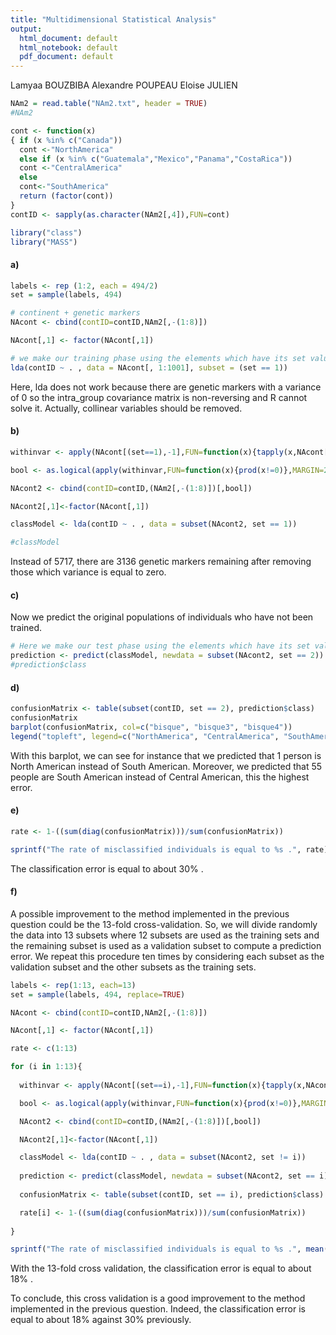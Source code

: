 ```yaml
---
title: "Multidimensional Statistical Analysis"
output:
  html_document: default
  html_notebook: default
  pdf_document: default
---
```


Lamyaa BOUZBIBA
Alexandre POUPEAU
Eloise JULIEN

```r
NAm2 = read.table("NAm2.txt", header = TRUE)
#NAm2

cont <- function(x)
{ if (x %in% c("Canada"))
  cont <-"NorthAmerica"
  else if (x %in% c("Guatemala","Mexico","Panama","CostaRica"))
  cont <-"CentralAmerica"
  else
  cont<-"SouthAmerica"
  return (factor(cont))
}
contID <- sapply(as.character(NAm2[,4]),FUN=cont)

library("class")
library("MASS")

```


#### a) 

```r

labels <- rep (1:2, each = 494/2)
set = sample(labels, 494)

# continent + genetic markers
NAcont <- cbind(contID=contID,NAm2[,-(1:8)])

NAcont[,1] <- factor(NAcont[,1])

# we make our training phase using the elements which have its set value equal 1.
lda(contID ~ . , data = NAcont[, 1:1001], subset = (set == 1))


```

Here, lda does not work because there are genetic markers with a variance of 0 so the intra_group covariance matrix is non-reversing and R cannot solve it. Actually, collinear variables should be removed.


#### b)

```r

withinvar <- apply(NAcont[(set==1),-1],FUN=function(x){tapply(x,NAcont[(set==1),1],FUN=var)},MARGIN=2)

bool <- as.logical(apply(withinvar,FUN=function(x){prod(x!=0)},MARGIN=2))

NAcont2 <- cbind(contID=contID,(NAm2[,-(1:8)])[,bool])

NAcont2[,1]<-factor(NAcont[,1])

classModel <- lda(contID ~ . , data = subset(NAcont2, set == 1))

#classModel
```

Instead of $5717$, there are $3136$ genetic markers remaining after removing those which variance is equal to zero. 

#### c)

Now we predict the original populations of individuals who have not been trained.

```r

# Here we make our test phase using the elements which have its set value equal 2.
prediction <- predict(classModel, newdata = subset(NAcont2, set == 2))
#prediction$class

```

#### d)

```r

confusionMatrix <- table(subset(contID, set == 2), prediction$class)
confusionMatrix
barplot(confusionMatrix, col=c("bisque", "bisque3", "bisque4"))
legend("topleft", legend=c("NorthAmerica", "CentralAmerica", "SouthAmerica"), fill=c("bisque", "bisque3", "bisque4"))

```

With this barplot, we can see for instance that we predicted that 1 person is North American instead of South American. Moreover, we predicted that 55 people are South American instead of Central American, this the highest error.


#### e)

```r

rate <- 1-((sum(diag(confusionMatrix)))/sum(confusionMatrix))

sprintf("The rate of misclassified individuals is equal to %s .", rate)


```

The classification error is equal to about 30% .


#### f)

A possible improvement to the method implemented in the previous question could be the 13-fold cross-validation. So, we will divide randomly the data into 13 subsets where 12 subsets are used as the training sets and the remaining subset is used as a validation subset to compute a prediction error. We repeat this procedure ten times by considering each subset as the validation subset and the other subsets as the training sets.


```r

labels <- rep(1:13, each=13)
set = sample(labels, 494, replace=TRUE)

NAcont <- cbind(contID=contID,NAm2[,-(1:8)])

NAcont[,1] <- factor(NAcont[,1])

rate <- c(1:13)

for (i in 1:13){
  
  withinvar <- apply(NAcont[(set==i),-1],FUN=function(x){tapply(x,NAcont[(set==i),1],FUN=var)},MARGIN=2)

  bool <- as.logical(apply(withinvar,FUN=function(x){prod(x!=0)},MARGIN=2))

  NAcont2 <- cbind(contID=contID,(NAm2[,-(1:8)])[,bool])

  NAcont2[,1]<-factor(NAcont[,1])

  classModel <- lda(contID ~ . , data = subset(NAcont2, set != i))
  
  prediction <- predict(classModel, newdata = subset(NAcont2, set == i))
  
  confusionMatrix <- table(subset(contID, set == i), prediction$class)

  rate[i] <- 1-((sum(diag(confusionMatrix)))/sum(confusionMatrix))
  
}

sprintf("The rate of misclassified individuals is equal to %s .", mean(rate))

```

With the 13-fold cross validation, the classification error is equal to about 18% .

To conclude, this cross validation is a good improvement to the method implemented in the previous question. Indeed, the classification error is equal to about 18% against 30% previously. 







